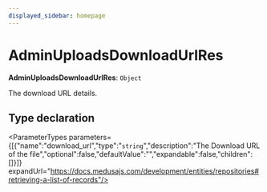 ```yaml
---
displayed_sidebar: homepage
---
```



# AdminUploadsDownloadUrlRes

 **AdminUploadsDownloadUrlRes**: `Object`

The download URL details.

## Type declaration

<ParameterTypes parameters={[{"name":"download_url","type":"`string`","description":"The Download URL of the file","optional":false,"defaultValue":"","expandable":false,"children":[]}]} expandUrl="https://docs.medusajs.com/development/entities/repositories#retrieving-a-list-of-records"/>
